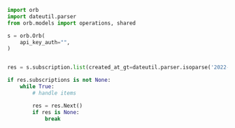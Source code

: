 ```python List.py
import orb
import dateutil.parser
from orb.models import operations, shared

s = orb.Orb(
    api_key_auth="",
)


res = s.subscription.list(created_at_gt=dateutil.parser.isoparse('2022-12-17T04:31:12.166Z'), created_at_gte=dateutil.parser.isoparse('2023-01-05T08:21:47.955Z'), created_at_lt=dateutil.parser.isoparse('2021-07-07T03:30:14.124Z'), created_at_lte=dateutil.parser.isoparse('2021-08-19T08:51:13.394Z'), cursor='string', customer_id='string', external_customer_id='string', limit=358152, status=operations.ListSubscriptionsStatusStatus.ACTIVE)

if res.subscriptions is not None:
    while True:
        # handle items

        res = res.Next()
        if res is None:
            break

```
